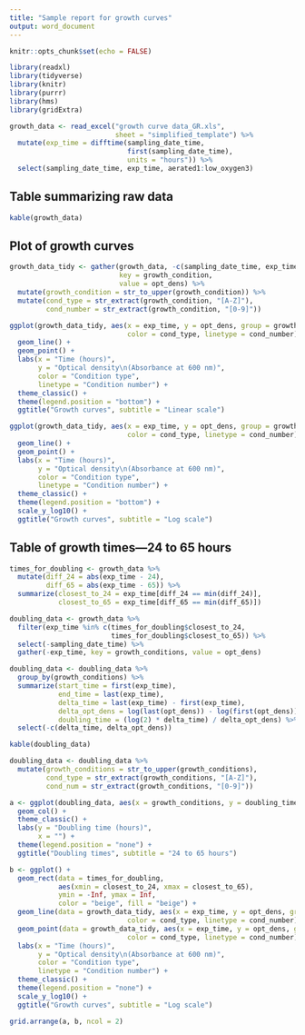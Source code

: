 ```yaml
---
title: "Sample report for growth curves"
output: word_document
---
```


```r
knitr::opts_chunk$set(echo = FALSE)
```

```r
library(readxl)
library(tidyverse)
library(knitr)
library(purrr)
library(hms)
library(gridExtra)
```

```r
growth_data <- read_excel("growth curve data_GR.xls",
                          sheet = "simplified_template") %>% 
  mutate(exp_time = difftime(sampling_date_time, 
                             first(sampling_date_time),
                             units = "hours")) %>% 
  select(sampling_date_time, exp_time, aerated1:low_oxygen3)
```

## Table summarizing raw data

```r
kable(growth_data)
```

## Plot of growth curves

```r
growth_data_tidy <- gather(growth_data, -c(sampling_date_time, exp_time),
                           key = growth_condition, 
                           value = opt_dens) %>% 
  mutate(growth_condition = str_to_upper(growth_condition)) %>% 
  mutate(cond_type = str_extract(growth_condition, "[A-Z]"),
         cond_number = str_extract(growth_condition, "[0-9]"))
```


```r
ggplot(growth_data_tidy, aes(x = exp_time, y = opt_dens, group = growth_condition,
                             color = cond_type, linetype = cond_number)) + 
  geom_line() + 
  geom_point() + 
  labs(x = "Time (hours)",
       y = "Optical density\n(Absorbance at 600 nm)",
       color = "Condition type", 
       linetype = "Condition number") + 
  theme_classic() + 
  theme(legend.position = "bottom") + 
  ggtitle("Growth curves", subtitle = "Linear scale")
```

```r
ggplot(growth_data_tidy, aes(x = exp_time, y = opt_dens, group = growth_condition,
                             color = cond_type, linetype = cond_number)) + 
  geom_line() + 
  geom_point() + 
  labs(x = "Time (hours)",
       y = "Optical density\n(Absorbance at 600 nm)",
       color = "Condition type", 
       linetype = "Condition number") + 
  theme_classic() + 
  theme(legend.position = "bottom") + 
  scale_y_log10() + 
  ggtitle("Growth curves", subtitle = "Log scale")
```

## Table of growth times---24 to 65 hours

```r
times_for_doubling <- growth_data %>% 
  mutate(diff_24 = abs(exp_time - 24),
         diff_65 = abs(exp_time - 65)) %>% 
  summarize(closest_to_24 = exp_time[diff_24 == min(diff_24)],
            closest_to_65 = exp_time[diff_65 == min(diff_65)])

doubling_data <- growth_data %>% 
  filter(exp_time %in% c(times_for_doubling$closest_to_24,
                         times_for_doubling$closest_to_65)) %>% 
  select(-sampling_date_time) %>% 
  gather(-exp_time, key = growth_conditions, value = opt_dens) 

doubling_data <- doubling_data %>% 
  group_by(growth_conditions) %>% 
  summarize(start_time = first(exp_time),
            end_time = last(exp_time),
            delta_time = last(exp_time) - first(exp_time),
            delta_opt_dens = log(last(opt_dens)) - log(first(opt_dens)),
            doubling_time = (log(2) * delta_time) / delta_opt_dens) %>% 
  select(-c(delta_time, delta_opt_dens))
```

```r
kable(doubling_data)
```

```r
doubling_data <- doubling_data %>% 
  mutate(growth_conditions = str_to_upper(growth_conditions),
         cond_type = str_extract(growth_conditions, "[A-Z]"),
         cond_num = str_extract(growth_conditions, "[0-9]"))

a <- ggplot(doubling_data, aes(x = growth_conditions, y = doubling_time, fill = cond_type)) + 
  geom_col() + 
  theme_classic() + 
  labs(y = "Doubling time (hours)", 
       x = "") + 
  theme(legend.position = "none") + 
  ggtitle("Doubling times", subtitle = "24 to 65 hours")

b <- ggplot() + 
  geom_rect(data = times_for_doubling,
            aes(xmin = closest_to_24, xmax = closest_to_65),
            ymin = -Inf, ymax = Inf,
            color = "beige", fill = "beige") +
  geom_line(data = growth_data_tidy, aes(x = exp_time, y = opt_dens, group = growth_condition,
                             color = cond_type, linetype = cond_number)) + 
  geom_point(data = growth_data_tidy, aes(x = exp_time, y = opt_dens, group = growth_condition,
                             color = cond_type, linetype = cond_number)) + 
  labs(x = "Time (hours)",
       y = "Optical density\n(Absorbance at 600 nm)",
       color = "Condition type", 
       linetype = "Condition number") + 
  theme_classic() + 
  theme(legend.position = "none") + 
  scale_y_log10() + 
  ggtitle("Growth curves", subtitle = "Log scale") 

grid.arrange(a, b, ncol = 2)
```



